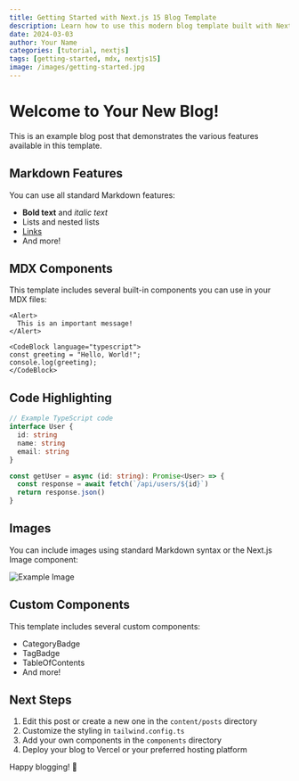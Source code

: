 ```yaml
---
title: Getting Started with Next.js 15 Blog Template
description: Learn how to use this modern blog template built with Next.js 15, TypeScript, and MDX.
date: 2024-03-03
author: Your Name
categories: [tutorial, nextjs]
tags: [getting-started, mdx, nextjs15]
image: /images/getting-started.jpg
---
```


# Welcome to Your New Blog!

This is an example blog post that demonstrates the various features available in this template.

## Markdown Features

You can use all standard Markdown features:

- **Bold text** and _italic text_
- Lists and nested lists
- [Links](https://nextjs.org)
- And more!

## MDX Components

This template includes several built-in components you can use in your MDX files:

```tsx
<Alert>
  This is an important message!
</Alert>

<CodeBlock language="typescript">
const greeting = "Hello, World!";
console.log(greeting);
</CodeBlock>
```

## Code Highlighting

```typescript
// Example TypeScript code
interface User {
  id: string
  name: string
  email: string
}

const getUser = async (id: string): Promise<User> => {
  const response = await fetch(`/api/users/${id}`)
  return response.json()
}
```

## Images

You can include images using standard Markdown syntax or the Next.js Image component:

![Example Image](/images/example.jpg)

## Custom Components

This template includes several custom components:

- CategoryBadge
- TagBadge
- TableOfContents
- And more!

## Next Steps

1. Edit this post or create a new one in the `content/posts` directory
2. Customize the styling in `tailwind.config.ts`
3. Add your own components in the `components` directory
4. Deploy your blog to Vercel or your preferred hosting platform

Happy blogging! 🚀

